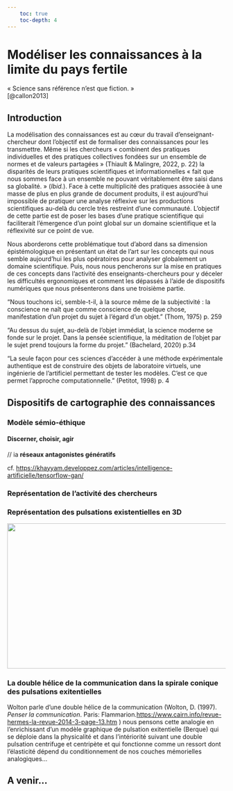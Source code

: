 ```yaml
---
    toc: true
    toc-depth: 4
---
```


# Modéliser les connaissances à la limite du pays fertile {#sec-part-modeliserConnaissances}

::: {#exergue1 .exergue}
« Science sans référence n'est que fiction. »\
[@callon2013]
:::

## Introduction

La modélisation des connaissances est au cœur du travail d'enseignant-chercheur dont l'objectif est de formaliser des connaissances pour les transmettre. Même si les chercheurs « combinent des pratiques individuelles et des pratiques collectives fondées sur un ensemble de normes et de valeurs partagées » (Thiault & Malingre, 2022, p. 22) la disparités de leurs pratiques scientifiques et informationnelles « fait que nous sommes face à un ensemble ne pouvant véritablement être saisi dans sa globalité. » (*Ibid.*). Face à cette multiplicité des pratiques associée à une masse de plus en plus grande de document produits, il est aujourd'hui impossible de pratiquer une analyse réflexive sur les productions scientifiques au-delà du cercle très restreint d'une communauté. L'objectif de cette partie est de poser les bases d'une pratique scientifique qui faciliterait l'émergence d'un point global sur un domaine scientifique et la réflexivité sur ce point de vue.

Nous aborderons cette problématique tout d'abord dans sa dimension épistémologique en présentant un état de l'art sur les concepts qui nous semble aujourd'hui les plus opératoires pour analyser globalement un domaine scientifique. Puis, nous nous pencherons sur la mise en pratiques de ces concepts dans l'activité des enseignants-chercheurs pour y déceler les difficultés ergonomiques et comment les dépassés à l'aide de dispositifs numériques que nous présenterons dans une troisième partie.

"Nous touchons ici, semble-t-il, à la source même de la subjectivité : la conscience ne naît que comme conscience de quelque chose, manifestation d'un projet du sujet à l'égard d'un objet." (Thom, 1975) p. 259

"Au dessus du sujet, au-delà de l'objet immédiat, la science moderne se fonde sur le projet. Dans la pensée scientifique, la méditation de l'objet par le sujet prend toujours la forme du projet." (Bachelard, 2020) p.34

"La seule façon pour ces sciences d'accéder à une méthode expérimentale authentique est de construire des objets de laboratoire virtuels, une ingénierie de l'artificiel permettant de tester les modèles. C'est ce que permet l'approche computationnelle." (Petitot, 1998) p. 4



## Dispositifs de cartographie des connaissances

### Modèle sémio-éthique

#### Discerner, choisir, agir

// ia **réseaux antagonistes génératifs**

cf. <https://khayyam.developpez.com/articles/intelligence-artificielle/tensorflow-gan/>

### Représentation de l'activité des chercheurs

### Représentation des pulsations existentielles en 3D

![](media/1000000100000D26000006D802ED365FE722E85E.png){width="17cm" height="8.848cm"}

### La double hélice de la communication dans la spirale conique des pulsations exitentielles

Wolton parle d'une double hélice de la communication (Wolton, D. (1997). *Penser la communication*. Paris: Flammarion.<https://www.cairn.info/revue-hermes-la-revue-2014-3-page-13.htm> ) nous pensons cette analogie en l'enrichissant d'un modèle graphique de pulsation exitentielle (Berque) qui se déploie dans la physicalité et dans l'intériorité suivant une double pulsation centrifuge et centripète et qui fonctionne comme un ressort dont l'élasticité dépend du conditionnement de nos couches mémorielles analogiques\...

## A venir...
